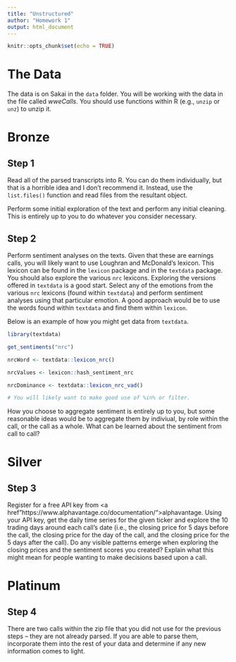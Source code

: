 ```yaml
---
title: "Unstructured"
author: "Homework 1"
output: html_document
---
```


```r
knitr::opts_chunk$set(echo = TRUE)
```

# The Data

The data is on Sakai in the `data` folder. You will be working with the data in the file called *wweCalls*. You should use functions within R (e.g., `unzip` or `unz`) to unzip it.

# Bronze

## Step 1

Read all of the parsed transcripts into R. You can do them individually, but that is a horrible idea and I don't recommend it. Instead, use the `list.files()` function and read files from the resultant object.

Perform some initial exploration of the text and perform any initial cleaning. This is entirely up to you to do whatever you consider necessary.

## Step 2

Perform sentiment analyses on the texts. Given that these are earnings calls, you will likely want to use Loughran and McDonald's lexicon. This lexicon can be found in the `lexicon` package and in the `textdata` package. You should also explore the various `nrc` lexicons. Exploring the versions offered in `textdata` is a good start. Select any of the emotions from the various `nrc` lexicons (found within `textdata`) and perform sentiment analyses using that particular emotion. A good approach would be to use the words found within `textdata` and find them within `lexicon`.

Below is an example of how you might get data from `textdata`. 

```r
library(textdata)

get_sentiments("nrc")

nrcWord <- textdata::lexicon_nrc()

nrcValues <- lexicon::hash_sentiment_nrc

nrcDominance <- textdata::lexicon_nrc_vad()

# You will likely want to make good use of %in% or filter.
```

How you choose to aggregate sentiment is entirely up to you, but some reasonable ideas would be to aggregate them by indiviual, by role within the call, or the call as a whole. What can be learned about the sentiment from call to call?

# Silver

## Step 3

Register for a free API key from <a href"https://www.alphavantage.co/documentation/">alphavantage</a>. Using your API key, get the daily time series for the given ticker and explore the 10 trading days around each call's date (i.e., the closing price for 5 days before the call, the closing price for the day of the call, and the closing price for the 5 days after the call). Do any visible patterns emerge when exploring the closing prices and the sentiment scores you created? Explain what this might mean for people wanting to make decisions based upon a call.

# Platinum

## Step 4

There are two calls within the zip file that you did not use for the previous steps -- they are not already parsed. If you are able to parse them, incorporate them into the rest of your data and determine if any new information comes to light.